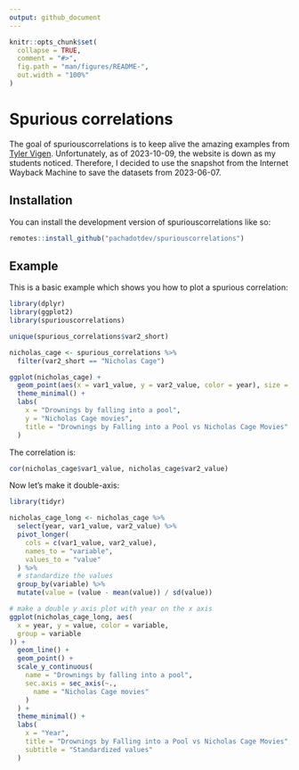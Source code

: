 ```yaml
---
output: github_document
---
```


<!-- README.md is generated from README.Rmd. Please edit that file -->

```r
knitr::opts_chunk$set(
  collapse = TRUE,
  comment = "#>",
  fig.path = "man/figures/README-",
  out.width = "100%"
)
```

# Spurious correlations

<!-- badges: start -->
<!-- badges: end -->

The goal of spuriouscorrelations is to keep alive the amazing examples from
[Tyler Vigen](https://web.archive.org/web/20230607181247/https://tylervigen.com/spurious-correlations).
Unfortunately, as of 2023-10-09, the website is down as my students noticed.
Therefore, I decided to use the snapshot from the Internet Wayback Machine to
save the datasets from 2023-06-07.

## Installation

You can install the development version of spuriouscorrelations like so:

``` r
remotes::install_github("pachadotdev/spuriouscorrelations")
```

## Example

This is a basic example which shows you how to plot a spurious correlation:

```r
library(dplyr)
library(ggplot2)
library(spuriouscorrelations)

unique(spurious_correlations$var2_short)

nicholas_cage <- spurious_correlations %>%
  filter(var2_short == "Nicholas Cage")

ggplot(nicholas_cage) +
  geom_point(aes(x = var1_value, y = var2_value, color = year), size = 4) +
  theme_minimal() +
  labs(
    x = "Drownings by falling into a pool",
    y = "Nicholas Cage movies",
    title = "Drownings by Falling into a Pool vs Nicholas Cage Movies"
  )
```

The correlation is:
```r
cor(nicholas_cage$var1_value, nicholas_cage$var2_value)
```

Now let's make it double-axis:
  
```r
library(tidyr)

nicholas_cage_long <- nicholas_cage %>%
  select(year, var1_value, var2_value) %>%
  pivot_longer(
    cols = c(var1_value, var2_value),
    names_to = "variable",
    values_to = "value"
  ) %>%
  # standardize the values
  group_by(variable) %>%
  mutate(value = (value - mean(value)) / sd(value))

# make a double y axis plot with year on the x axis
ggplot(nicholas_cage_long, aes(
  x = year, y = value, color = variable,
  group = variable
)) +
  geom_line() +
  geom_point() +
  scale_y_continuous(
    name = "Drownings by falling into a pool",
    sec.axis = sec_axis(~.,
      name = "Nicholas Cage movies"
    )
  ) +
  theme_minimal() +
  labs(
    x = "Year",
    title = "Drownings by Falling into a Pool vs Nicholas Cage Movies",
    subtitle = "Standardized values"
  )
```
